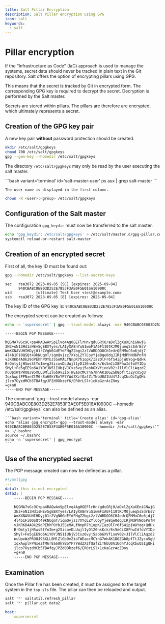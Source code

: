 ```yaml
---
title: Salt Pillar Encryption
description: Salt Pillar encryption using GPG
icon: salt
keywords:
  - salt
---
```


# Pillar encryption

If the “Infrastructure as Code” (IaC) approach is used to manage the systems, secret data should never be tracked in plain text in the Git repository.
Salt offers the option of encrypting pillars using GPG.

This means that the secret is tracked by Git in encrypted form.
The corresponding GPG key is required to decrypt the secret.
Decryption is performed by the Salt master.

<Admonition title='Pillar? Secrets?' variant="info">
    Secrets are stored within pillars.
    The pillars are therefore are encrypted, which ultimately represents a secret.
</Admonition>

## Creation of the GPG key pair

A new key pair **without** password protection should be created.

```bash variant='terminal' title='Create GPG key' id='gpg-keygen'
mkdir /etc/salt/gpgkeys
chmod 700 /etc/salt/gpgkeys
gpg --gen-key --homedir /etc/salt/gpgkeys
```

The directory `/etc/salt/gpgkeys` may only be read by the user executing the salt master.

<Admonition title="Which user executes the master?" variant="info">
    ```bash variant='terminal' id='salt-master-user'
    ps aux | grep salt-master
    ```
    
    The user name is displayed in the first column.
</Admonition>

```bash variant='terminal' title='Set authorizations' id='salt-master-user-permissions'
chown -R <user>:<group> /etc/salt/gpgkeys
```

## Configuration of the Salt master

The configuration `gpg_keydir` must now be transferred to the salt master.

```bash variant='terminal' title='Salt master configuration' id='salt-master-config'
echo 'gpg_keydir: /etc/salt/gpgkeys' > /etc/salt/master.d/gpg-pillar.conf
systemctl reload-or-restart salt-master
```

## Creation of an encrypted secret

First of all, the key ID must be found out:

```bash variant='terminal' title='Find out the key ID' id='gpg-key-id'
gpg --homedir /etc/salt/gpgkeys --list-secret-keys 
```

```text variant='output'
sec   rsa3072 2023-09-05 [SC] [expires: 2025-09-04]
      940CBABC0E803D252E7853F3AE0F5E016A10900C
uid           [ultimate] Test User <test@example.com>
ssb   rsa3072 2023-09-05 [E] [expires: 2025-09-04]
```

The key ID of the GPG key is: `940CBABC0E803D252E7853F3AE0F5E016A10900C`

The encrypted secret can be created as follows:

```bash variant='terminal' title='Create encrypted secret' id='gpg-encrypt'
echo -n 'supersecret' | gpg --trust-model always -ear 940CBABC0E803D252E7853F3AE0F5E016A10900C --homedir /etc/salt/gpgkeys
```

```text variant='output'
-----BEGIN PGP MESSAGE-----

hQGMA7vGc9C+pa4RAQwAnSpElvq4Ag0GEFlrHn/gduGRj0/aDxlZgXuXEniGNwjG
3N2+oN13Hd1sHEv5gEBXTyes/LAIyXA8nYuG1wmF1A6F110tKJM0jueq5sSdrEsV
WmXXNAVUHIHDyj01rZVgN6GdEYdFHgZ2bgi2zlVWRDQO8CHJeUrQEMMuC6o6jdj7
4l4b1Fi0QSQt49kNUqmT/iqmQvjzz7XYoLZYlCoyYje8qe0dqJIRjMdPhNd6PnfN
vJKRKD4AOk29dPEhhPOYbJ5SeMALfNnpR7h1opK/IazOlFr6fS4ipjWUYog+QdHk
BrOmty1jH5wsStYoIm+g2SicovDLUujl1yD126nsKck/6s5mCiX8PhwIdfoVYIDp
SMyl+Fe5gEE9o6AiYOYJN51IUbjVJCxz6vyj5abbGXVfiooV02+JIlVlCliAqzd2
nuUpxWzPRO8J95XLL0MlZlGb9vZioTWEaocMCYnG7mhAK1DGZGb8pfTtJZyco5gU
IqxAwplFPNxeZfM6r8a60kYBoYP7YWdZXzfQafZiTNbU0A1Ud4YJcqXbuOzIgQHi
jlco7OyzdMCb5TBAfqyJPZd0Dkzef6/ER0rLSl+1cKaGzrAcZ8oy
=g+n0
-----END PGP MESSAGE-----
```

<Admonition title="Use of an alias" variant="info">
    The command `gpg --trust-model always -ear 940CBABC0E803D252E7853F3AE0F5E016A10900C --homedir /etc/salt/gpgkeys` can also be defined as an alias.

    ```bash variant='terminal' title='Create alias' id='gpg-alias'
    echo "alias gpg_encrypt='gpg --trust-model always -ear 940CBABC0E803D252E7853F3AE0F5E016A10900C --homedir /etc/salt/gpgkeys'" >> ~/.bashrc
    source ~/.bashrc
    echo -n 'supersecret' | gpg_encrypt
    ```
</Admonition>

## Use of the encrypted secret

The PGP message created can now be defined as a pillar.

```yaml variant='file' filePath='/srv/salt/pillar/secret.sls' id='gpg-pillar'
#!yaml|gpg
---
data1: this is not encrypted
data2: |
    -----BEGIN PGP MESSAGE-----

    hQGMA7vGc9C+pa4RAQwAnSpElvq4Ag0GEFlrHn/gduGRj0/aDxlZgXuXEniGNwjG
    3N2+oN13Hd1sHEv5gEBXTyes/LAIyXA8nYuG1wmF1A6F110tKJM0jueq5sSdrEsV
    WmXXNAVUHIHDyj01rZVgN6GdEYdFHgZ2bgi2zlVWRDQO8CHJeUrQEMMuC6o6jdj7
    4l4b1Fi0QSQt49kNUqmT/iqmQvjzz7XYoLZYlCoyYje8qe0dqJIRjMdPhNd6PnfN
    vJKRKD4AOk29dPEhhPOYbJ5SeMALfNnpR7h1opK/IazOlFr6fS4ipjWUYog+QdHk
    BrOmty1jH5wsStYoIm+g2SicovDLUujl1yD126nsKck/6s5mCiX8PhwIdfoVYIDp
    SMyl+Fe5gEE9o6AiYOYJN51IUbjVJCxz6vyj5abbGXVfiooV02+JIlVlCliAqzd2
    nuUpxWzPRO8J95XLL0MlZlGb9vZioTWEaocMCYnG7mhAK1DGZGb8pfTtJZyco5gU
    IqxAwplFPNxeZfM6r8a60kYBoYP7YWdZXzfQafZiTNbU0A1Ud4YJcqXbuOzIgQHi
    jlco7OyzdMCb5TBAfqyJPZd0Dkzef6/ER0rLSl+1cKaGzrAcZ8oy
    =g+n0
    -----END PGP MESSAGE-----
```

## Examination

Once the Pillar file has been created, it must be assigned to the target system in the `top.sls` file.
The pillar can then be reloaded and output.

```bash variant='terminal' title='Check Pillar' id='gpg-pillar-top'
salt '*' saltutil.refresh_pillar
salt '*' pillar.get data2
```

```yaml variant='output'
host:
    supersecret
```


